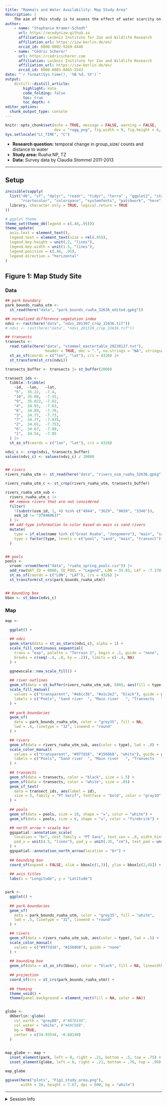 ```yaml
---
title: "Mammals and Water Availability: Map Study Area" 
description: |
    The aim of this study is to assess the effect of water scarcity on the distribution of an African herbivore guild along the Ruaha River, TZ
author:
    - name: "Stephanie Kramer-Schadt"
      url: https://ecodynizw.github.io  
      affiliation: Leibniz Institute for Zoo and Wildlife Research
      affiliation_url: https://izw-berlin.de/en/
      orcid_id: 0000-0002-9269-4446
    - name: "Cédric Scherer"
      url: https://cedricscherer.com
      affiliation: Leibniz Institute for Zoo and Wildlife Research
      affiliation_url: https://izw-berlin.de/en/
      orcid_id: 0000-0003-0465-2543
date: "`r format(Sys.time(), '%B %d, %Y')`"
output: 
    distill::distill_article:
        highlight: kate     
        code_folding: false  
        toc: true           
        toc_depth: 4        
editor_options: 
  chunk_output_type: console
---
```


```r
knitr::opts_chunk$set(echo = TRUE, message = FALSE, warning = FALSE, 
                      dev = "ragg_png", fig.width = 9, fig.height = 6, dpi = 600, retina = 1)
Sys.setlocale("LC_TIME", "C")
```

* **Research question:** temporal change in group_size/ counts and distance to water
* **Study area:** Ruaha NP, TZ
* **Data:** Survey data by Claudia Stommel 2011-2013

---

## Setup

```r
invisible(sapply(
  list("d6", "sf", "dplyr", "readr", "tidyr", "terra" , "ggplot2", "stars", "ggspatial", 
       "rcartocolor", "colorspace", "systemfonts", "patchwork", "here", "ggdensity"), 
  library, character.only = TRUE, logical.return = TRUE
))

# ggplot theme
theme_set(theme_d6(legend = c(.48,.95)))
theme_update(
  axis.text = element_text(),
  legend.text = element_text(size = rel(.95)),
  legend.key.height = unit(.2, "lines"),
  legend.key.width = unit(1.5, "lines"),
  legend.position = c(.48, .95),
  legend.direction = "horizontal"
)
```


## Figure 1: Map Study Site

### Data

```r
## park boundary
park_bounds_ruaha_utm <- 
  st_read(here("data", "park_bounds_ruaha_32636_edited.gpkg"))

## normalized difference vegetation index
ndvi <- rast(here("data", "ndvi_201307_crop_32636.tif"))
# ndvi <- rast(here("data", "ndvi_201310_crop_32636.tif"))

## transects
transects <- 
  read.table(here("data", "stommel_mastertable_20230127.txt"), 
                  header = TRUE, dec = ".", na.strings = "NA", stringsAsFactors = TRUE) |> 
  st_as_sf(coords = c("lon", "lat"), crs = 4326) |> 
  st_transform(st_crs(ndvi))

transects_buffer <- transects |> st_buffer(2000)

transect_ids <- 
  tibble::tribble(
    ~id,  ~lon,   ~lat,
    "5",  35.22,  -7.4,
    "10", 35.08,  -7.55,
    "9",  35.022, -7.62,
    "4",  34.93,  -7.63,  
    "8",  34.89,  -7.76,
    "3",  34.77,  -7.73,  
    "7",  34.77,  -7.835,
    "2",  34.65,  -7.753, 
    "6",  34.67,  -7.88,
    "1",  34.54,  -7.85
  ) |> 
  st_as_sf(coords = c("lon", "lat"), crs = 4326)

ndvi_c <- crop(ndvi, transects_buffer)
values(ndvi_c) <- values(ndvi_c) / 10000


## rivers
rivers_ruaha_utm <- st_read(here("data", "rivers_osm_ruaha_32636.gpkg"))

rivers_ruaha_utm_c <- st_crop(rivers_ruaha_utm, transects_buffer)

rivers_ruaha_utm_sub <- 
  rivers_ruaha_utm_c |> 
  ## remove rivers that are not considered
  filter(
    !(substr(osm_id, 1, 4) %in% c("4944", "3629", "9659", "3346")),
    osm_id != "378460637"
  ) |> 
  ## add type information to color based on main vs sand rivers
  mutate(
    type = if_else(name %in% c("Great Ruaha", "Jongomero"), "main", "sand"),
    type = factor(type, levels = c("pool", "sand", "main", "transect"))
  )


## pools
pools <- 
  vroom::vroom(here("data", "ruaha_spring_pools.csv")) |> 
  add_row(WAT_ID = 0000, ID_POOL = "Legend", LON = 35.03, LAT = -7.378) |> 
  st_as_sf(coords = c("LON", "LAT"), crs = 4326) |> 
  st_transform(st_crs(park_bounds_ruaha_utm))


## bounding box
bbox <- st_bbox(ndvi_c)
```

### Map

```r
map <- 

  ggplot() +
   
  ## ndvi
  geom_stars(data = st_as_stars(ndvi_c), alpha = 1) +
  scale_fill_continuous_sequential(
    trans = "exp", palette = "Terrain 2", begin = .1, guide = "none",
    breaks = c(seq(-.4, .8, by = .2)), limits = c(-.4, NA)
  ) +

  ggnewscale::new_scale_fill() +
  
  ## river outlines
  geom_sf(data = st_buffer(rivers_ruaha_utm_sub, 500), aes(fill = type), lwd = 0) +
  scale_fill_manual(
    values = c("transparent", "#ebcc3b", "#a1c2e2", "black"), guide = guide_legend(reverse = TRUE), 
    labels = c("Pools", "Sand river  ", "Main river   ", "Transects   "), name = NULL, drop = FALSE
  ) +
  
  ## park boundaries
  geom_sf(
    data = park_bounds_ruaha_utm, color = "grey35", fill = NA, 
    lwd = .6, linetype = "32", lineend = "round"
  ) +

  ## rivers
  geom_sf(data = rivers_ruaha_utm_sub, aes(color = type), lwd = .8) +
  scale_color_manual(
    values = c("transparent", "#977d16", "#1568b8", "white"), guide = guide_legend(reverse = TRUE), 
    labels = c("Pools", "Sand river  ", "Main river   ", "Transects   "), name = NULL, drop = FALSE
  ) +
    
  ## transects
  geom_sf(data = transects, color = "black", size = 1.5) +
  geom_sf(data = transects, color = "white", size = .05) +
  geom_sf_text(
    data = transect_ids, aes(label = id), 
    size = 5, family = "PT Serif", fontface = "bold", color = "gray10"
  ) +
  
  ## pools
  geom_sf(data = pools, size = 10, shape = "★", color = "white") +
  geom_sf(data = pools, size = 6, shape = "★", color = "firebrick") +

  ## north arrow + scaale bar
  ggspatial::annotation_scale(
    location = "br", text_family = "PT Sans", text_cex = .9, width_hint = .4,
    pad_x = unit(4.5, "lines"), pad_y = unit(.35, "cm"), text_pad = unit(.35, "cm")
  ) +
  ggspatial::annotation_north_arrow(location = "br") +
  
  ## bounding box
  coord_sf(expand = FALSE, xlim = bbox[c(1,3)], ylim = bbox[c(2,4)]) +
  
  ## axis titles
  labs(x = "Longitude", y = "Latitude")


park <-
  ggplot() +
   
  ## park boundaries
  geom_sf(
    data = park_bounds_ruaha_utm, color = "grey35", fill = "white",
    lwd = .5, linetype = "32", lineend = "round"
  ) +

  ## rivers
  geom_sf(data = rivers_ruaha_utm_sub, aes(color = type), lwd = .5) +
  scale_color_manual(
    values = c("#977d16", "#1568b8"), guide = "none"
  ) +
  
  ## bounding box
  geom_sf(data = st_as_sfc(bbox), color = "black", fill = NA, linewidth = 1.2) +
  
  ## projection
  coord_sf(crs = st_crs(park_bounds_ruaha_utm)) +
  
  ## theming
  theme_void() +
  theme(panel.background = element_rect(fill = NA, color = NA))


globe <- 
  d6berlin::globe(
    col_earth = "grey80", #"#B7D19D",
    col_water = "white", #"#A9C9EB",
    bg = TRUE,
    center = c(34.93544, -0.68140)
  )
  

map_globe <- map + 
  inset_element(park, left = 0, right = .21, bottom = .5, top = .75) +
  inset_element(globe, left = 0, right = .21, bottom = .76, top = .99)

map_globe

ggsave(here("plots", "Fig1_study_area.png"), 
       width = 10, height = 7.67, dpi = 600, bg = "white") 
```


***

<details><summary>Session Info</summary>

```r
Sys.time()
git2r::repository()
sessionInfo()
```

</details>

